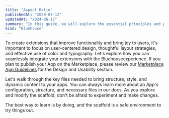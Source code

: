```yaml
---
title: "Aspect Ratio"
publishedAt: "2020-07-12"
updatedAt: "2024-06-15"
summary: "In this guide, we will explore the essential principles and practical tips to ensure that your Bluehouse extensions engage users and integrate seamlessly with our ecosystem."
kind: "Bluehouse"
---
```


To create extensions that improve functionality and bring joy to users, it's important to focus on user-centered design, thoughtful layout strategies, and effective use of color and typography. Let's explore how you can seamlessly integrate your extensions with the Bluehouseexperience. If you plan to publish your App on the Marketplace, please review our [Marketplace App Guidelines](#0) for the Design and Usability section.

Let's walk through the key files needed to bring structure, style, and dynamic content to your apps. You can always learn more about an App's configuration, structure, and necessary files in our docs. As you explore and modify the scaffold, don't be afraid to experiment and make changes.

The best way to learn is by doing, and the scaffold is a safe environment to try things out.
